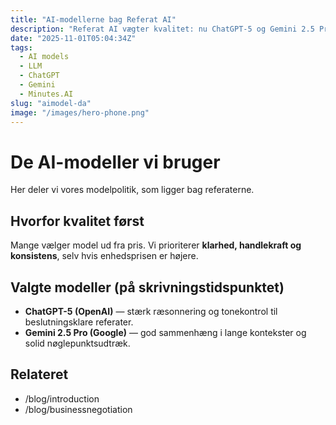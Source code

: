 ```yaml
---
title: "AI-modellerne bag Referat AI"
description: "Referat AI vægter kvalitet: nu ChatGPT-5 og Gemini 2.5 Pro."
date: "2025-11-01T05:04:34Z"
tags:
  - AI models
  - LLM
  - ChatGPT
  - Gemini
  - Minutes.AI
slug: "aimodel-da"
image: "/images/hero-phone.png"
---
```


# De AI-modeller vi bruger

Her deler vi vores modelpolitik, som ligger bag referaterne.

## Hvorfor kvalitet først
Mange vælger model ud fra pris. Vi prioriterer **klarhed, handlekraft og konsistens**, selv hvis enhedsprisen er højere.

## Valgte modeller (på skrivningstidspunktet)
- **ChatGPT-5 (OpenAI)** — stærk ræsonnering og tonekontrol til beslutningsklare referater.
- **Gemini 2.5 Pro (Google)** — god sammenhæng i lange kontekster og solid nøglepunktsudtræk.

## Relateret
- /blog/introduction
- /blog/businessnegotiation

